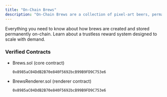 ```yaml
---
title: "On-Chain Brews"
description: "On-Chain Brews are a collection of pixel-art beers, permanently stored on Ethereum and released one at a time through Dutch auctions lasting 420 blocks. Each new brew adds to the growing collection, and along the way a built-in randomness system occasionally unlocks surprise rewards. "
---
```


<Columns cols={2}>
  <Card title="Minting" icon="beer-mug" iconType="regular" href="/minting">
    Everything you need to know about how brews are created and stored permanently on-chain.
  </Card>
  <Card title="Rewards" icon="trophy" href="/rewards">
    Learn about a trustless reward system designed to scale with demand.
  </Card>
</Columns>

### Verified Contracts

- Brews.sol (core contract)

  `0x8985aC04DdB2B70e840F5692bcB99B9FD9C753e6`
- BrewsRenderer.sol (renderer contract)

  `0x8985aC04DdB2B70e840F5692bcB99B9FD9C753e6`